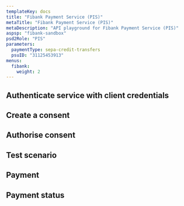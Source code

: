 ```yaml
---
templateKey: docs
title: "Fibank Payment Service (PIS)"
metaTitle: "Fibank Payment Service (PIS)"
metaDescription: "API playground for Fibank Payment Service (PIS)"
aspsp: "fibank-sandbox"
psd2Role: "PIS"
parameters:
  paymentType: sepa-credit-transfers
  psuID: "31125453913"
menus:
  fibank: 
    weight: 2
---
```







  <step>

  ## Authenticate service with client credentials

  <CreateClientCredentialsToken/>
  </step>
  <step>

  ## Create a consent

  <StepInitiatePayment requestOverride={fibankPISPRequestOverride} />
  </step>
  <step>

  ## Authorise consent

  <AuthoriseStep/>
  </step>
  <step>

  ## Test scenario

  <PaymentMockData scenarios={fibankScenarios} />
  </step>
  <step>

  ## Payment

  <StepPayment/>
  </step>
  <step>

  ## Payment status

  <StepPaymentStatus/>
  </step>
